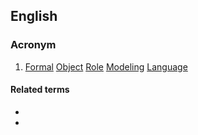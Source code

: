 ==English==

===Acronym===
{{rfc-header|Acronym}}
{{head|en|acronym}}

# {{lb|en|computing}} [[formal|Formal]] [[object|Object]] [[role|Role]] [[modeling|Modeling]] [[language|Language]]

====Related terms====
* {{l|en|ORM}}
* {{l|en|FORM}}